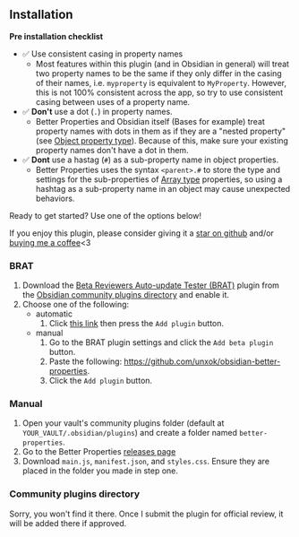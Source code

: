 
## Installation

**Pre installation checklist**

- ✅ Use consistent casing in property names
  - Most features within this plugin (and in Obsidian in general) will treat two property names to be the same if they only differ in the casing of their names, i.e. `myproperty` is equivalent to `MyProperty`. However, this is not 100% consistent across the app, so try to use consistent casing between uses of a property name.
- ✅ **Don't** use a dot (`.`) in property names.
  - Better Properties and Obsidian itself (Bases for example) treat property names with dots in them as if they are a "nested property" (see [Object property type](/features/property-types#object)). Because of this, make sure your existing property names don't have a dot in them.
- ✅ **Dont** use a hastag (`#`) as a sub-property name in object properties.
  - Better Properties uses the syntax `<parent>.#` to store the type and settings for the sub-properties of [Array type](/features/property-types#array) properties, so using a hashtag as a sub-property name in an object may cause unexpected behaviors.

Ready to get started? Use one of the options below!

If you enjoy this plugin, please consider giving it a [star on github](https://github.com/unxok/obsidian-better-properties) and/or [buying me a coffee](https://buymeacoffee.com/unxok)&lt;3

### BRAT

1. Download the [Beta Reviewers Auto-update Tester (BRAT)](https://github.com/TfTHacker/obsidian42-brat) plugin from the [Obsidian community plugins directory](obsidian://show-plugin?id=obsidian42-brat) and enable it.
2. Choose one of the following:
   - automatic
     1. Click [this link](obsidian://brat?plugin=unxok/obsidian-better-properties) then press the `Add plugin` button.
   - manual
     1. Go to the BRAT plugin settings and click the `Add beta plugin` button.
     2. Paste the following: https://github.com/unxok/obsidian-better-properties.
     3. Click the `Add plugin` button.

### Manual

1. Open your vault's community plugins folder (default at `YOUR_VAULT/.obsidian/plugins`) and create a folder named `better-properties`.
2. Go to the Better Properties [releases page](https://github.com/unxok/obsidian-better-properties/releases)
3. Download `main.js`, `manifest.json`, and `styles.css`. Ensure they are placed in the folder you made in step one.

### Community plugins directory

Sorry, you won't find it there. Once I submit the plugin for official review, it will be added there if approved.
